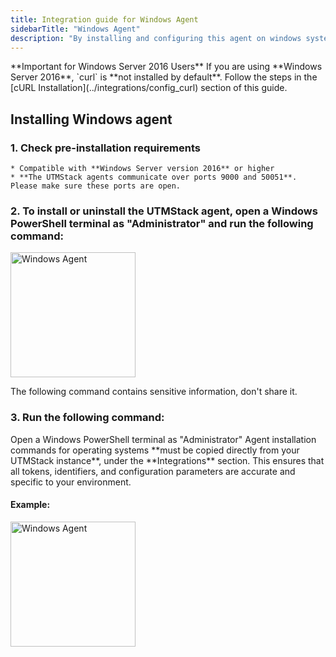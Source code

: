 ```yaml
---
title: Integration guide for Windows Agent
sidebarTitle: "Windows Agent"
description: "By installing and configuring this agent on windows systems you can send the logs generated by this operating system to UTMStack"
---
```


<Note>
**Important for Windows Server 2016 Users**  
If you are using **Windows Server 2016**, `curl` is **not installed by default**.  
Follow the steps in the [cURL Installation](../integrations/config_curl) section of this guide.
</Note>

## Installing Windows agent

### 1. Check pre-installation requirements

    * Compatible with **Windows Server version 2016** or higher
    * **The UTMStack agents communicate over ports 9000 and 50051**. Please make sure these ports are open.

### 2. To install or uninstall the UTMStack agent, open a Windows PowerShell terminal as "Administrator" and run the following command:


<img
  height="200"
  className="block rounded-xl"
  src="/images/integrations/windowsagent/step2.png"
  alt="Windows Agent"
/>


<Warning>
    The following command contains sensitive information, don't share it.
</Warning>

### 3. Run the following command:

<Tip>
     Open a Windows PowerShell terminal as "Administrator"
</Tip>

<Warning>
    Agent installation commands for operating systems **must be copied directly from your UTMStack instance**, under the **Integrations** section.  
    This ensures that all tokens, identifiers, and configuration parameters are accurate and specific to your environment.
</Warning>

#### Example:

<img
  height="200"
  className="block rounded-xl"
  src="/images/integrations/windowsagent/step5.png"
  alt="Windows Agent"
/>
